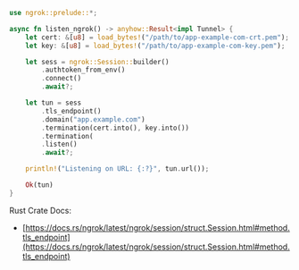```rust
use ngrok::prelude::*;

async fn listen_ngrok() -> anyhow::Result<impl Tunnel> {
    let cert: &[u8] = load_bytes!("/path/to/app-example-com-crt.pem");
    let key: &[u8] = load_bytes!("/path/to/app-example-com-key.pem");

    let sess = ngrok::Session::builder()
        .authtoken_from_env()
        .connect()
        .await?;

    let tun = sess
        .tls_endpoint()
        .domain("app.example.com")
        .termination(cert.into(), key.into())
        .termination(
        .listen()
        .await?;

    println!("Listening on URL: {:?}", tun.url());

    Ok(tun)
}
```

Rust Crate Docs:

- [https://docs.rs/ngrok/latest/ngrok/session/struct.Session.html#method.tls_endpoint](https://docs.rs/ngrok/latest/ngrok/session/struct.Session.html#method.tls_endpoint)
